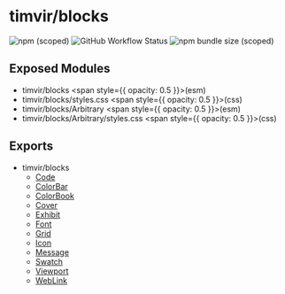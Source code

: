 
# timvir/blocks

![npm (scoped)](https://img.shields.io/npm/v/timvir/blocks?style=for-the-badge)
![GitHub Workflow Status](https://img.shields.io/github/workflow/status/timvir/timvir/Validate?style=for-the-badge)
![npm bundle size (scoped)](https://img.shields.io/bundlephobia/minzip/timvir/blocks?style=for-the-badge)

## Exposed Modules

- timvir/blocks <span style={{ opacity: 0.5 }}>(esm)</span>
- timvir/blocks/styles.css <span style={{ opacity: 0.5 }}>(css)</span>
- timvir/blocks/Arbitrary <span style={{ opacity: 0.5 }}>(esm)</span>
- timvir/blocks/Arbitrary/styles.css <span style={{ opacity: 0.5 }}>(css)</span>

## Exports

- timvir/blocks
  - [Code](/docs/components/Code)
  - [ColorBar](/docs/components/ColorBar)
  - [ColorBook](/docs/components/ColorBook)
  - [Cover](/docs/components/Cover)
  - [Exhibit](/docs/components/Exhibit)
  - [Font](/docs/components/Font)
  - [Grid](/docs/components/Grid)
  - [Icon](/docs/components/Icon)
  - [Message](/docs/components/Message)
  - [Swatch](/docs/components/Swatch)
  - [Viewport](/docs/components/Viewport)
  - [WebLink](/docs/components/WebLink)
